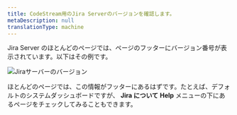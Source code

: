 ```yaml
---
title: CodeStream用のJira Serverのバージョンを確認します。
metaDescription: null
translationType: machine
---
```


Jira Server のほとんどのページでは、ページのフッターにバージョン番号が表示されています。以下はその例です。

![Jiraサーバーのバージョン](/images/JiraServerVersion.png)

ほとんどのページでは、この情報がフッターにあるはずです。たとえば、デフォルトのシステムダッシュボードですが、 **Jira について** **Help** メニューの下にあるページをチェックしてみることもできます。